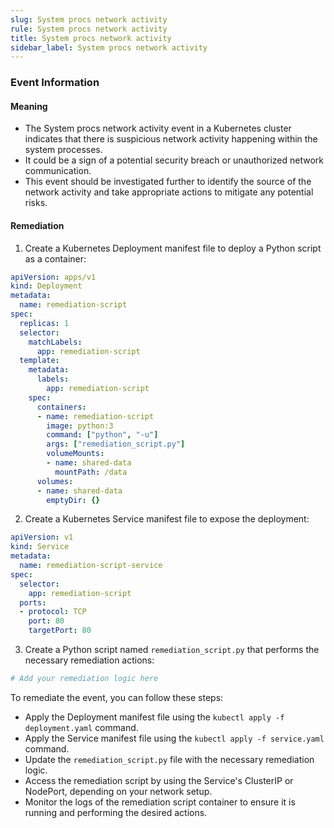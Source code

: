 ```yaml
--- 
slug: System procs network activity
rule: System procs network activity
title: System procs network activity
sidebar_label: System procs network activity
---
```

                   


### Event Information

#### Meaning

- The System procs network activity event in a Kubernetes cluster indicates that there is suspicious network activity happening within the system processes.
- It could be a sign of a potential security breach or unauthorized network communication.
- This event should be investigated further to identify the source of the network activity and take appropriate actions to mitigate any potential risks.

#### Remediation

1. Create a Kubernetes Deployment manifest file to deploy a Python script as a container:
```yaml
apiVersion: apps/v1
kind: Deployment
metadata:
  name: remediation-script
spec:
  replicas: 1
  selector:
    matchLabels:
      app: remediation-script
  template:
    metadata:
      labels:
        app: remediation-script
    spec:
      containers:
      - name: remediation-script
        image: python:3
        command: ["python", "-u"]
        args: ["remediation_script.py"]
        volumeMounts:
        - name: shared-data
          mountPath: /data
      volumes:
      - name: shared-data
        emptyDir: {}
```

2. Create a Kubernetes Service manifest file to expose the deployment:
```yaml
apiVersion: v1
kind: Service
metadata:
  name: remediation-script-service
spec:
  selector:
    app: remediation-script
  ports:
  - protocol: TCP
    port: 80
    targetPort: 80
```

3. Create a Python script named `remediation_script.py` that performs the necessary remediation actions:
```python
# Add your remediation logic here
```

To remediate the event, you can follow these steps:
- Apply the Deployment manifest file using the `kubectl apply -f deployment.yaml` command.
- Apply the Service manifest file using the `kubectl apply -f service.yaml` command.
- Update the `remediation_script.py` file with the necessary remediation logic.
- Access the remediation script by using the Service's ClusterIP or NodePort, depending on your network setup.
- Monitor the logs of the remediation script container to ensure it is running and performing the desired actions.

 